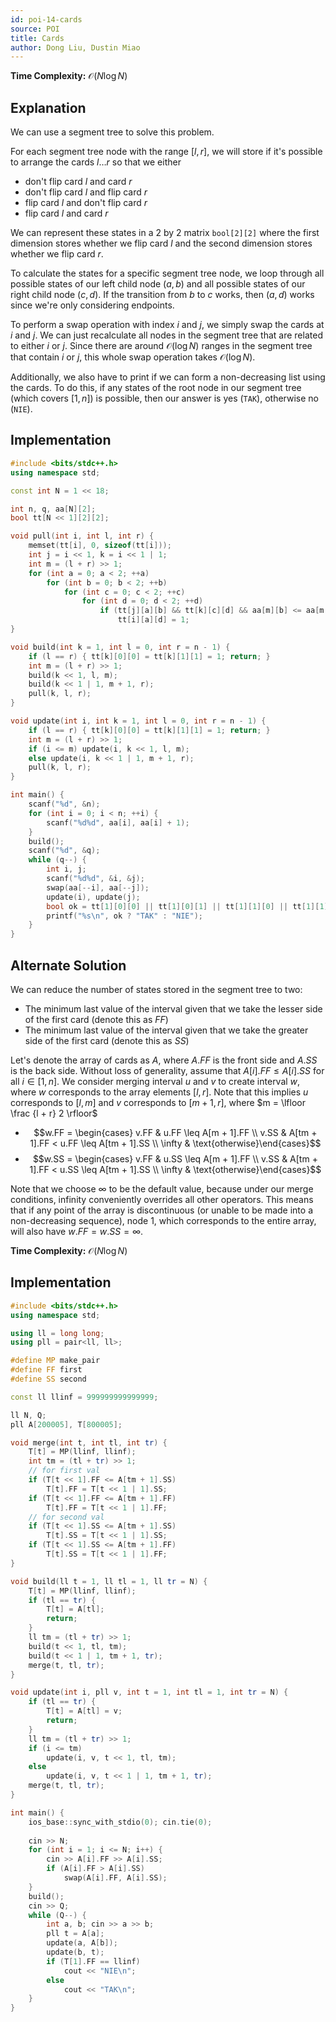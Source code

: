 ```yaml
---
id: poi-14-cards
source: POI
title: Cards
author: Dong Liu, Dustin Miao
---
```


**Time Complexity:** $\mathcal O(N\log N)$

## Explanation

We can use a segment tree to solve this problem.

For each segment tree node with the range $[l, r]$, we will store if it's possible to arrange the cards $l\dots r$ so that we either

- don't flip card $l$ and card $r$
- don't flip card $l$ and flip card $r$
- flip card $l$ and don't flip card $r$
- flip card $l$ and card $r$

We can represent these states in a 2 by 2 matrix `bool[2][2]` where the first dimension stores whether we flip card $l$ and the second dimension stores whether we flip card $r$.

To calculate the states for a specific segment tree node, we loop through all possible states of our left child node $(a, b)$ and all possible states of our right child node $(c, d)$. If the transition from $b$ to $c$ works, then $(a, d)$ works since we're only considering endpoints.

To perform a swap operation with index $i$ and $j$, we simply swap the cards at $i$ and $j$. We can just recalculate all nodes in the segment tree that are related to either $i$ or $j$. Since there are around $\mathcal O(\log N)$ ranges in the segment tree that contain $i$ or $j$, this whole swap operation takes $\mathcal O(\log N)$.

Additionally, we also have to print if we can form a non-decreasing list using the cards. To do this, if any states of the root node in our segment tree (which covers $[1, n]$) is possible, then our answer is yes (`TAK`), otherwise no (`NIE`).

## Implementation
<LanguageSection>
	
<CPPSection>

```cpp
#include <bits/stdc++.h>
using namespace std;

const int N = 1 << 18;

int n, q, aa[N][2];
bool tt[N << 1][2][2];

void pull(int i, int l, int r) {
	memset(tt[i], 0, sizeof(tt[i]));
	int j = i << 1, k = i << 1 | 1;
	int m = (l + r) >> 1;
	for (int a = 0; a < 2; ++a)
		for (int b = 0; b < 2; ++b)
			for (int c = 0; c < 2; ++c)
				for (int d = 0; d < 2; ++d)
					if (tt[j][a][b] && tt[k][c][d] && aa[m][b] <= aa[m + 1][c])
						tt[i][a][d] = 1;
}

void build(int k = 1, int l = 0, int r = n - 1) {
	if (l == r) { tt[k][0][0] = tt[k][1][1] = 1; return; }
	int m = (l + r) >> 1;
	build(k << 1, l, m);
	build(k << 1 | 1, m + 1, r);
	pull(k, l, r);
}

void update(int i, int k = 1, int l = 0, int r = n - 1) {
	if (l == r) { tt[k][0][0] = tt[k][1][1] = 1; return; }
	int m = (l + r) >> 1;
	if (i <= m) update(i, k << 1, l, m);
	else update(i, k << 1 | 1, m + 1, r);
	pull(k, l, r);
}

int main() {
	scanf("%d", &n);
	for (int i = 0; i < n; ++i) {
		scanf("%d%d", aa[i], aa[i] + 1); 
	}
	build();
	scanf("%d", &q);
	while (q--) {
		int i, j;
		scanf("%d%d", &i, &j);
		swap(aa[--i], aa[--j]);
		update(i), update(j);
		bool ok = tt[1][0][0] || tt[1][0][1] || tt[1][1][0] || tt[1][1][1];
		printf("%s\n", ok ? "TAK" : "NIE");
	}
}
```
</CPPSection>
	
</LanguageSection>

## Alternate Solution ##

We can reduce the number of states stored in the segment tree to two:
- The minimum last value of the interval given that we take the lesser side of the first card (denote this as $FF$)
- The minimum last value of the interval given that we take the greater side of the first card (denote this as $SS$)

Let's denote the array of cards as $A$, where $A.FF$ is the front side and $A.SS$ is the back side. Without loss of generality, assume that $A[i].FF \leq A[i].SS$ for all $i \in [1, n]$. We consider merging interval $u$ and $v$ to create interval $w$, where $w$ corresponds to the array elements $[l, r]$. Note that this implies $u$ corresponds to $[l, m]$ and $v$ corresponds to $[m + 1, r]$, where $m = \lfloor \frac {l + r} 2 \rfloor$
- $$w.FF = \begin{cases} v.FF & u.FF \leq A[m + 1].FF \\ v.SS & A[tm + 1].FF < u.FF \leq A[tm + 1].SS \\ \infty & \text{otherwise}\end{cases}$$
- $$w.SS = \begin{cases} v.FF & u.SS \leq A[m + 1].FF \\ v.SS & A[tm + 1].FF < u.SS \leq A[tm + 1].SS \\ \infty & \text{otherwise}\end{cases}$$

Note that we choose $\infty$ to be the default value, because under our merge conditions, infinity conveniently overrides all other operators. This means that if any point of the array is discontinuous (or unable to be made into a non-decreasing sequence), node $1$, which corresponds to the entire array, will also have $w.FF = w.SS = \infty$.

**Time Complexity:** $\mathcal{O}(N\log{N})$

## Implementation
<LanguageSection>
	
<CPPSection>
	
```cpp
#include <bits/stdc++.h>
using namespace std;

using ll = long long;
using pll = pair<ll, ll>;

#define MP make_pair
#define FF first
#define SS second

const ll llinf = 999999999999999;

ll N, Q;
pll A[200005], T[800005];

void merge(int t, int tl, int tr) {
    T[t] = MP(llinf, llinf);
    int tm = (tl + tr) >> 1;
    // for first val
    if (T[t << 1].FF <= A[tm + 1].SS)
        T[t].FF = T[t << 1 | 1].SS;
    if (T[t << 1].FF <= A[tm + 1].FF)
        T[t].FF = T[t << 1 | 1].FF;
    // for second val
    if (T[t << 1].SS <= A[tm + 1].SS)
        T[t].SS = T[t << 1 | 1].SS;
    if (T[t << 1].SS <= A[tm + 1].FF)
        T[t].SS = T[t << 1 | 1].FF;
}

void build(ll t = 1, ll tl = 1, ll tr = N) {
    T[t] = MP(llinf, llinf);
    if (tl == tr) {
        T[t] = A[tl];
        return;
    }
    ll tm = (tl + tr) >> 1;
    build(t << 1, tl, tm);
    build(t << 1 | 1, tm + 1, tr);
    merge(t, tl, tr);
}

void update(int i, pll v, int t = 1, int tl = 1, int tr = N) {
    if (tl == tr) {
        T[t] = A[tl] = v;
        return;
    }
    ll tm = (tl + tr) >> 1;
    if (i <= tm)
        update(i, v, t << 1, tl, tm);
    else 
        update(i, v, t << 1 | 1, tm + 1, tr);
    merge(t, tl, tr);
}

int main() {
    ios_base::sync_with_stdio(0); cin.tie(0);
    
    cin >> N;
    for (int i = 1; i <= N; i++) {
        cin >> A[i].FF >> A[i].SS;
        if (A[i].FF > A[i].SS)
            swap(A[i].FF, A[i].SS);
    }   
    build();
    cin >> Q;
    while (Q--) {
        int a, b; cin >> a >> b;
        pll t = A[a];
        update(a, A[b]);
        update(b, t);
        if (T[1].FF == llinf)
            cout << "NIE\n";
        else 
            cout << "TAK\n";
    }
}
```
</CPPSection>
	
</LanguageSection>
